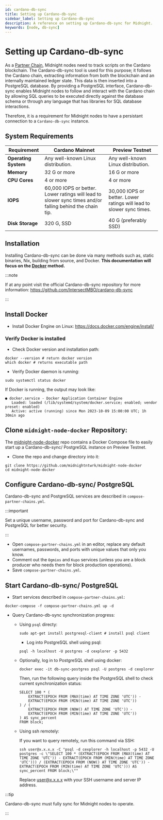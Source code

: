 ```yaml
---
id: cardano-db-sync
title: Setting up Cardano-db-sync
sidebar_label: Setting up Cardano-db-sync
description: A reference on setting up Cardano-db-sync for Midnight.
keywords: [node, db-sync]
---
```


# Setting up Cardano-db-sync

As a [Partner Chain](https://github.com/input-output-hk/partner-chains), Midnight nodes need to track scripts on the Cardano blockchain. The Cardano-db-sync tool is used for this purpose; it follows the Cardano chain, extracting information from both the blockchain and an internally maintained ledger state. This data is then inserted into a PostgreSQL database. By providing a PostgreSQL interface, Cardano-db-sync enables Midnight nodes to follow and interact with the Cardano chain by allowing SQL queries to be executed directly against the database schema or through any language that has libraries for SQL database interactions.

Therefore, it is a requirement for Midnight nodes to have a persistant connection to a `Cardano-db-sync` instance.

## System Requirements

| **Requirement**      | **Cardano Mainnet**                                                                                      | **Preview Testnet**                                                  |
| -------------------- | -------------------------------------------------------------------------------------------------------- | -------------------------------------------------------------------- |
| **Operating System** | Any well-known Linux distribution.                                                                       | Any well-known Linux distribution.                                   |
| **Memory**           | 32 G or more                                                                                             | 16 G or more                                                         |
| **CPU Cores**        | 4 or more                                                                                                | 4 or more                                                            |
| **IOPS**             | 60,000 IOPS or better. Lower ratings will lead to slower sync times and/or falling behind the chain tip. | 30,000 IOPS or better. Lower ratings will lead to slower sync times. |
| **Disk Storage**     | 320 G, SSD                                                                                               | 40 G (preferably SSD)                                                |

## Installation

Installing Cardano-db-sync can be done via many methods such as, static binaries, Nix, building from source, and Docker. **This documentation will focus on the [Docker](https://hub.docker.com/) method.**

:::note

If at any point visit the official Cardano-db-sync repository for more information: https://github.com/IntersectMBO/cardano-db-sync

:::

## Install Docker

- Install Docker Engine on Linux: https://docs.docker.com/engine/install/

### Verify Docker is installed

- Check Docker version and installation path:

```shell
docker --version # return docker version
which docker # returns executable path
```

- Verify Docker daemon is running:

```shell
sudo systemctl status docker
```

If Docker is running, the output may look like:

```shell
● docker.service - Docker Application Container Engine
   Loaded: loaded (/lib/systemd/system/docker.service; enabled; vendor preset: enabled)
   Active: active (running) since Mon 2023-10-09 15:00:00 UTC; 1h 30min ago
```

## Clone `midnight-node-docker` Repository:

The [midnight-node-docker](https://github.com/midnightntwrk/midnight-node-docker) repo contains a Docker Compose file to easily start up a Cardano-db-sync/ PostgreSQL instance on Preview Testnet.

- Clone the repo and change directory into it:

```shell
git clone https://github.com/midnightntwrk/midnight-node-docker
cd midnight-node-docker
```

## Configure Cardano-db-sync/ PostgreSQL

Cardano-db-sync and PostgreSQL services are described in `compose-partner-chains.yml`.

:::important

Set a unique username, password and port for Cardano-db-sync and PostgreSQL for better security.

:::

- Open `compose-partner-chains.yml` in an editor, replace any default usernames, passwords, and ports with unique values that only you know.
- Comment out the `Ogmios` and `Kupo` services (unless you are a block producer who needs them for block production operations).
- Save `compose-partner-chains.yml`.

## Start Cardano-db-sync/ PostgreSQL

- Start services described in `compose-partner-chains.yml`:

```shell
docker-compose -f compose-partner-chains.yml up -d
```

- Query Cardano-db-sync synchronization progress:

  - Using `psql` directy:
    ```shell
    sudo apt-get install postgresql-client # install psql client
    ```
    - Log into PostgreSQL shell using psql:
    ```shell
    psql -h localhost -U postgres -d cexplorer -p 5432
    ```
  - Optionally, log in to PostgreSQL shell using docker:
    ```shell
    docker exec -it db-sync-postgres psql -U postgres -d cexplorer
    ```
    Then, run the following query inside the PostgreSQL shell to check current synchronization status:
    ```shell
    SELECT 100 * (
        EXTRACT(EPOCH FROM (MAX(time) AT TIME ZONE 'UTC')) -
        EXTRACT(EPOCH FROM (MIN(time) AT TIME ZONE 'UTC'))
    ) / (
        EXTRACT(EPOCH FROM (NOW() AT TIME ZONE 'UTC')) -
        EXTRACT(EPOCH FROM (MIN(time) AT TIME ZONE 'UTC'))
    ) AS sync_percent
    FROM block;
    ```
  - Using ssh remotely:

    If you want to query remotely, run this command via SSH:

    ```shell
    ssh user@x.x.x.x -C "psql -d cexplorer -h localhost -p 5432 -U postgres -c \"SELECT 100 * (EXTRACT(EPOCH FROM (MAX(time) AT TIME ZONE 'UTC')) - EXTRACT(EPOCH FROM (MIN(time) AT TIME ZONE 'UTC'))) / (EXTRACT(EPOCH FROM (NOW() AT TIME ZONE 'UTC')) - EXTRACT(EPOCH FROM (MIN(time) AT TIME ZONE 'UTC'))) AS sync_percent FROM block;\""
    ```

    Replace user@x.x.x.x with your SSH username and server IP address.

:::tip

Cardano-db-sync must fully sync for Midnight nodes to operate.

:::
